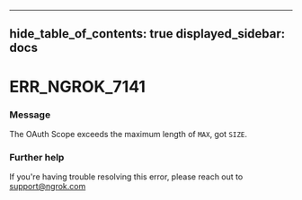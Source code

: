 

---
hide_table_of_contents: true
displayed_sidebar: docs
---


# ERR_NGROK_7141

### Message
The OAuth Scope exceeds the maximum length of `MAX`, got `SIZE`.

<ErrorDetails />



### Further help
If you're having trouble resolving this error, please reach out to [support@ngrok.com](mailto:support@ngrok.com?subject=Help%20with%20ERR_NGROK_7141)

